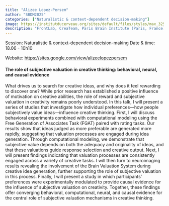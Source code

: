 ```yaml
---
title: "Alizee Lopez-Persem"
author: "SBDM2025"
categories: ["Naturalistic & context-dependent decision-making"]
image: https://institutducerveau.org/sites/default/files/styles/max_325x325/public/2024-07/alize-lopez-persem-1-e1613645997330-163x195.jpeg?itok=iOKmqNpK
description: "FrontLab, CreaTeam, Paris Brain Institute (Paris, France)"
---
```


Session: Naturalistic & context-dependent decision-making
Date & time: 18.06 - 10h10

Website: [https://sites.google.com/view/alizeelopezpersem](https://sites.google.com/view/alizeelopezpersem)

#### The role of subjective valuation in creative thinking: behavioral, neural, and causal evidence

What drives us to search for creative ideas, and why does it feel rewarding to discover one? While prior research has established a positive influence of motivation on creative abilities, the role of reward and subjective valuation in creativity remains poorly understood. In this talk, I will present a series of studies that investigate how individual preferences—how people subjectively value ideas—influence creative thinking.
First, I will discuss behavioral experiments combined with computational modeling using the Free Generation of Associates Task (FGAT) paired with rating tasks. Our results show that ideas judged as more preferable are generated more rapidly, suggesting that valuation processes are engaged during idea generation. Through computational modeling, we demonstrate that subjective value depends on both the adequacy and originality of ideas, and that these valuations guide response selection and creative output.
Next, I will present findings indicating that valuation processes are consistently engaged across a variety of creative tasks. I will then turn to neuroimaging results revealing the involvement of the Brain Valuation System during creative idea generation, further supporting the role of subjective valuation in this process. Finally, I will present a study in which participants' preferences were experimentally modulated to provide causal evidence for the influence of subjective valuation on creativity.
Together, these findings offer converging behavioral, computational, neural, and causal evidence for the central role of subjective valuation mechanisms in creative thinking.
